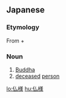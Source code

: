 ==Japanese==
{{ja-kanjitab|仏|様}}

===Etymology===
From {{m|ja|仏|sc=Jpan|tr=hotoke||Buddha}} + {{m|ja|様|sc=Jpan|tr=sama||formal title}}

===Noun===
{{ja-noun|ほとけさま}}
# [[Buddha]]
# [[deceased]] [[person]]

[[lo:仏様]]
[[hu:仏様]]